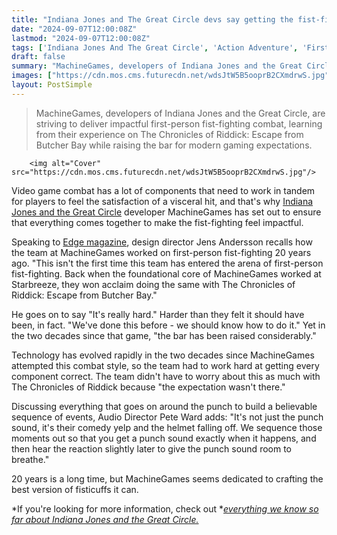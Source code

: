 ```yaml
---
title: "Indiana Jones and The Great Circle devs say getting the fist-fighting right is 'really hard' because the 'bar has been raised considerably' in the last 20 years"
date: "2024-09-07T12:00:08Z"
lastmod: "2024-09-07T12:00:08Z"
tags: ['Indiana Jones And The Great Circle', 'Action Adventure', 'First Person', 'Combat', 'MachineGames', 'Bethesda', 'PC', 'Xbox', 'PlayStation']
draft: false
summary: "MachineGames, developers of Indiana Jones and the Great Circle, are striving to deliver impactful first-person fist-fighting combat, learning from their experience on The Chronicles of Riddick: Escape from Butcher Bay while raising the bar for modern gaming expectations."
images: ["https://cdn.mos.cms.futurecdn.net/wdsJtW5B5ooprB2CXmdrwS.jpg"]
layout: PostSimple
---
```

> MachineGames, developers of Indiana Jones and the Great Circle, are striving to deliver impactful first-person fist-fighting combat, learning from their experience on The Chronicles of Riddick: Escape from Butcher Bay while raising the bar for modern gaming expectations.


        <img alt="Cover" src="https://cdn.mos.cms.futurecdn.net/wdsJtW5B5ooprB2CXmdrwS.jpg"/>
        
Video game combat has a lot of components that need to work in tandem for players to feel the satisfaction of a visceral hit, and that's why [Indiana Jones and the Great Circle](https://www.gamesradar.com/indiana-jones-and-the-great-circle-is-set-between-the-stories-of-raiders-of-the-lost-ark-and-the-last-crusade/) developer MachineGames has set out to ensure that everything comes together to make the fist-fighting feel impactful.

Speaking to [Edge magazine](https://www.gamesradar.com/edge/), design director Jens Andersson recalls how the team at MachineGames worked on first-person fist-fighting 20 years ago. "This isn't the first time this team has entered the arena of first-person fist-fighting. Back when the foundational core of MachineGames worked at Starbreeze, they won acclaim doing the same with The Chronicles of Riddick: Escape from Butcher Bay." 

He goes on to say "It's really hard." Harder than they felt it should have been, in fact. "We've done this before - we should know how to do it." Yet in the two decades since that game, "the bar has been raised considerably."

Technology has evolved rapidly in the two decades since MachineGames attempted this combat style, so the team had to work hard at getting every component correct. The team didn't have to worry about this as much with The Chronicles of Riddick because "the expectation wasn't there."  

Discussing everything that goes on around the punch to build a believable sequence of events, Audio Director Pete Ward adds: "It's not just the punch sound, it's their comedy yelp and the helmet falling off. We sequence those moments out so that you get a punch sound exactly when it happens, and then hear the reaction slightly later to give the punch sound room to breathe."

20 years is a long time, but MachineGames seems dedicated to crafting the best version of fisticuffs it can.

*If you're looking for more information, check out *[<em>everything we know so far about Indiana Jones and the Great Circle.</em>](https://www.gamesradar.com/indiana-jones-game-bethesda-guide/) 
        